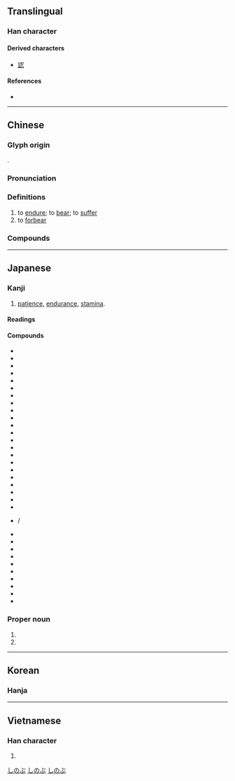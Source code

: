 {{character info/new}}
==Translingual==

===Han character===
{{Han char|rn=61|rad=心|as=03|sn=7|four=17332|canj=SIP|ids=⿱刃心}}

====Derived characters====
* [[認]]

====References====
* {{Han ref|kx=0376.040|dkj=10312|dj=0702.120|hdz=42271.030|uh=5FCD|ud=24525|bh=A7D4|bd=42964}}

----

==Chinese==
{{zh-forms}}

===Glyph origin===
{{Han etym}}
{{Han compound|刃|t1=blade|心|t2=heart|ls=psc|c1=p|c2=s}}.

===Pronunciation===
{{zh-pron
|m=rěn
|ma=Zh-ren.ogg
|c=jan5,jan2
|h=pfs=ngiûn
|md=
|mn=qz,tp,xm:lím/kh,zz:jím/lún
|mn_note=lím/jím - literary; lún - vernacular
|w=3nyin,3zen
|w_note=3nyin - colloquial; 3zen - literary
|mc=y
|oc=y
|cat=v
}}

===Definitions===
{{zh-hanzi}}

# to [[endure]]; to [[bear]]; to [[suffer]]
# to [[forbear]]
#: {{zh-x|忍 笑|to stifle a laugh}}
#: {{zh-x|忍 著[着]{zhe} 眼淚|to hold back tears}}

===Compounds===
{{zh-der|忍無可忍|不忍|不忍下手|不忍坐視|不忍心|不忍言|不忍釋手|動心忍性|包羞忍恥|吞聲忍氣|吞聲忍讓|含垢忍恥|含垢忍辱|含悲忍淚|含羞忍辱|堅忍|堅忍不拔|容忍|弘忍|強忍|忍不住|忍俊不禁|忍冬|忍受|忍垢|忍垢偷生|忍尤含詬|忍心|忍心害理|忍性|忍恥偷生|忍恥含垢|忍恥含羞|忍氣吞聲|忍痛|忍者|忍者龜|忍耐|忍術|忍讓|忍辱|忍辱偷生|忍辱含垢|忍辱含羞|忍辱求全|忍辱負重|忍飢挨餓|忍饑受渴|忍饑受餓|忮忍|愛不忍釋|慘不忍睹|慘不忍聞|於心不忍|於心何忍|殘忍|氣忍聲吞|濡忍|猜忍|痛不堪忍|百忍|目不忍睹|目不忍視|相忍為國|聲吞氣忍|能忍自安|落忍|隱忍|難以忍受}}

----

==Japanese==

===Kanji===
{{ja-kanji|grade=c|rs=心03}}

# [[patience]], [[endurance]], [[stamina]].

====Readings====
{{ja-readings
|goon=にん
|kanon=じん
|kun=しの-ぶ, しの-ばせる
|nanori=おし, しの, しのぶ, たう, たふ
}}

====Compounds====
* {{ja-r|忍ばせる|しのばせる}}
* {{ja-r|忍ぶ|しのぶ}}
* {{ja-r|忍び逢い|しのびあい}}
* {{ja-r|忍び足|しのびあし}}
* {{ja-r|忍び入る|しのび.いる}}
* {{ja-r|忍び難い|しのびがたい}}
* {{ja-r|忍び込む|しのびこむ}}
* {{ja-r|忍び声|しのびごえ}}
* {{ja-r|忍び泣き|しのびなき}}
* {{ja-r|忍び泣く|しのびなく}}
* {{ja-r|忍び音|しのびね}}
* {{ja-r|忍びやか|しのびやか}}
* {{ja-r|忍び寄る|しのびよる}}
* {{ja-r|忍び笑い|しのびわらい}}
* {{ja-r|忍苦|にんく}}
* {{ja-r|忍者|にんじゃ}}
* {{ja-r|忍従|にんじゅう}}
* {{ja-r|忍術|にんじゅつ}}
* {{ja-r|忍耐|にんたい}}
* {{ja-r|忍耐強い|にんたいづよい}}
* {{ja-r|忍耐力|にんたいりょく}}
* {{ja-r|忍法|にんぽう}}
* {{ja-r|押忍|おす}}/{{ja-r|押忍|おっす}}
* {{ja-r|恋い忍ぶ|こいしのぶ}}
* {{ja-r|堪え忍ぶ|たえしのぶ}}
* {{ja-r|耐え忍ぶ|たえしのぶ}}
* {{ja-r|隠忍|いんにん}}
* {{ja-r|勘忍|かんにん}}
* {{ja-r|堪忍|かんにん}}
* {{ja-r|堪忍袋|かんにんぶくろ}}
* {{ja-r|堅忍|けんにん}}
* {{ja-r|堅忍不抜|けんにんふばつ}}
* {{ja-r|残忍|ざんにん}}

===Proper noun===
{{ja-pos|proper|しのぶ}}

# {{given name|male|or=female|lang=ja}}
# {{surname|lang=ja}}

[[Category:Japanese female given names|しのぶ]]
[[Category:Japanese male given names|しのぶ]]
[[Category:Japanese surnames|しのぶ]]

----

==Korean==

===Hanja===
{{ko-hanja|hangeul=인|eumhun=참다|rv=in|mr=in|y=in}}

----

==Vietnamese==

===Han character===
{{vi-hantu|[[nhẫn]], [[nhịn]], [[những]], [[nhẩn]], [[nhẵn]]|rs=心03}}

# {{defn|lang=vi|sort=心03}}
